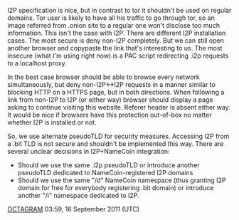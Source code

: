 I2P specification is nice, but in contrast to tor it shouldn't be used on regular domains. Tor user is likely to have all his traffic to go through tor, so an image referred from .onion site to a regular one won't disclose too much information. This isn't the case with I2P. There are different I2P installation cases. The most secure is deny non-I2P completely. But we can still open another browser and copypaste the link that's interesting to us. The most insecure (what I'm using right now) is a PAC script redirecting .i2p requests to a localhost proxy.

In the best case browser should be able to browse every network simultaneously, but deny non-I2P<->I2P requests in a manner similar to blocking HTTP on a HTTPS page, but in both directions. When following a link from non-I2P to I2P (or either way) browser should display a page asking to continue visiting this website. Referer header is absent either way. It would be nice if browsers have this protection out-of-box no matter whether I2P is installed or not.

So, we use alternate pseudoTLD for security measures. Accessing I2P from a .bit TLD is not secure and shouldn't be implemented this way. There are several unclear decisions in I2P+NameCoin integration:

* Should we use the same .i2p pseudoTLD or introduce another pseudoTLD dedicated to NameCoin-registered I2P domains
* Should we use the same "/d" NameCoin namespace (thus granting I2P domain for free for everybody registering .bit domain) or introduce another "/i" namespace dedicated to I2P.

[[User:OCTAGRAM|OCTAGRAM]] 03:59, 16 September 2011 (UTC)